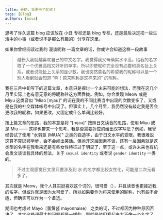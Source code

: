 ---
title: 是的，我更换了昵称！
tags: [Blog]
authors: [nova]
---


思考了许久这篇 blog 应该放在 小丑 专栏还是 blog 专栏，还是最后决定把一些生活中的小事（或者说不是那么有趣的）分享在这里。

<!--truncate-->

如果你曾经阅读过我的 <Link to="../posts/nickname-talking">漫谈昵称</Link> 一篇文章的话，你或许会知道这样一段故事

> 越长大我就越喜欢自己的中文名字。我觉得我父母确实水平高，给我的名字取了一个优雅高档又好听的单字。所以即使昵称完全没有必要和真名扯上关系，或者说能扯上关系的是少数，我也突然莫名的希望我的昵称可以是一个别人看到就会知道 "啊！原来昵称是这样来的" 的昵称。
>

我在三月中旬写下的这篇文章，本意只是探讨一个未来可能的想法，而我在这几个月里实际上也有意无意的将昵称往这方面靠拢。例如，你会发现 Meow 或是 Miyu 这类音似 "Miao [mjau]" 的词在我的不同比赛当中出现的次数变多了，又或是在我的社交媒体帐号中出现了。但事实上，几个月里，我仍然没有敲定我是否会更改我的昵称，如果更改，又固定成什么单词比较好。



按上篇文章的思路，我的本意是将 "[mjau]" 按照日文读音的思路，使用 Miyu 或是 Miu —— 这样也带来一个思考，我是否需要对应的给出汉字写法？例如，我曾经尝试了使用 "水羽亜 (MiUA)" 之类的自造字，由于日文水平的受限，我很难说这算不算邯郸学步，会不会闹出笑话。但抛开这层因素不谈，还有一层因素就是这类型的名字在我看来还是有些女性特征过于明显了，至于这一点，或许未来也有机会发文谈谈我具体的想法，关于 `sexual identity` 或者说 `gender identity` 一类的。

> 不过主观感觉日文里只要涉及到 水 的名字都比较女性化，可能是二次元看多了。

其次就是 Meow，我个人其实挺喜欢这个词的，很可爱（），并且读音也更接近我的名字。但或许就是因为太可爱了，所以如果要作为将来使用的昵称，也有些不合适，但确实可以作为一个备选。

期间也考虑过 Mayo（蛋黄酱 mayonnaise） 之类的词，不过都因为种种原因否决了。其实这些词最大的问题都是一样的，那就是他们看起来太不像一个名字了。显然昵称并不需要有名字那些规范，但我的想法是我的昵称只需要 "Nova" 就够了，而其它的只是作为一个添缀，不管是在前还是在后，因此我更希望它是能直接与我现实人物关联起来的（换句话说，是能在正式场合使用的）。



如果你碰巧玩手游的话，你可能会知道这样一个角色：

![image-20230607010123565](https://cdn.ova.moe/img/image-20230607010123565.png)

说实在的，这类阳光型的美少女其实并不是我的 Tier0 (这点也可以后面有时间再写个文章haha，不过其实你应该能猜到我的 Tier0 是哪类美少女)，但是，或许你已经知道我要说什么了。



Muel 大概解决了我上述所提到的痛点，并且能够和我的 waifu 关联起来，这实在是太棒了！~~更不要提缪缪其实是水精灵，那不就正好对应了我的淼字吗哼哼啊啊啊啊啊啊~~

然而，尽管有了这个想法，我还是没有立即更改我的昵称，最关键的原因可能还是 "沉没成本"。域名这类不可变的东西不用说，昵称的改变意味着我的 `n.ova.moe` 和 `novanoir.dev` 也到了大限（虽然它们被我续费到 2025 年了），有了 `ova.moe` 倒是还好，要不要买个 `muel.moe` 也还在考虑。但其它的，例如要证明 NovaNo1r 和我本人的关联就不再是一件易事了，虽然这件事发生的概率也会随着时间而减小。最麻烦的大概就是 github 上的对应，repo 之类的还会被重定向，但很多其他的东西，已知的和未知的问题一直打消着我更改昵称的计划。



2023/06 算是我给自己定下的一个新的开始，所以如你所见的，我下定决心了。我自认是一个活在过去的人，对于舍弃过去这件事一直不能算擅长，甚至有些恐惧。引用狸猫那句话吧，虽然看完最新几集水星的魔女不敢说引得好不好，但放在这里是挺应景的：“进则得二，退则求一”。如果说 NovaNoir 的诞生代表着我从幼稚走向青涩，那么我希望 MuelNova 能像水一样，万变却又始终保持自我。如同深邃的海洋，具有无尽的可能性和深度，又如同细小的溪流，充满活力，坚韧而顺其自然。

***"旧的信念和习惯就如同被风推动的浪花，即将被新的思想像烟波般激起涟漪。在这个关键时刻，他正像海洋一样，准备迎接风的挑战，泛起属于他自己的烟波，启航向未知的新世界。"***



> 题外话：我最近有意识的减少了社交平台个人资料的二次元浓度，希望这会让不熟悉我的人对我第一印象变化一下。（不过孤星的 LOGO 真的很具有设计感）